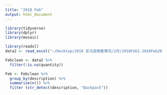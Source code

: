 ```yaml
---
title: "2018 Feb"
output: html_document
---
```


```r
library(tidyverse)
library(dplyr)
library(mosaic)
```

```r
library(readxl)
data2 <- read_excel("~/Desktop/2018 亚马逊销售情况/2月/2018Feb1-2018Feb28CTR.xlsx")
```

```r
Febclean <- data2 %>%
  filter(!is.na(quantity))

Feb <- Febclean %>%
  group_by(description) %>%
  summarise(n()) %>%
  filter (str_detect(description, "Backpack"))
```



